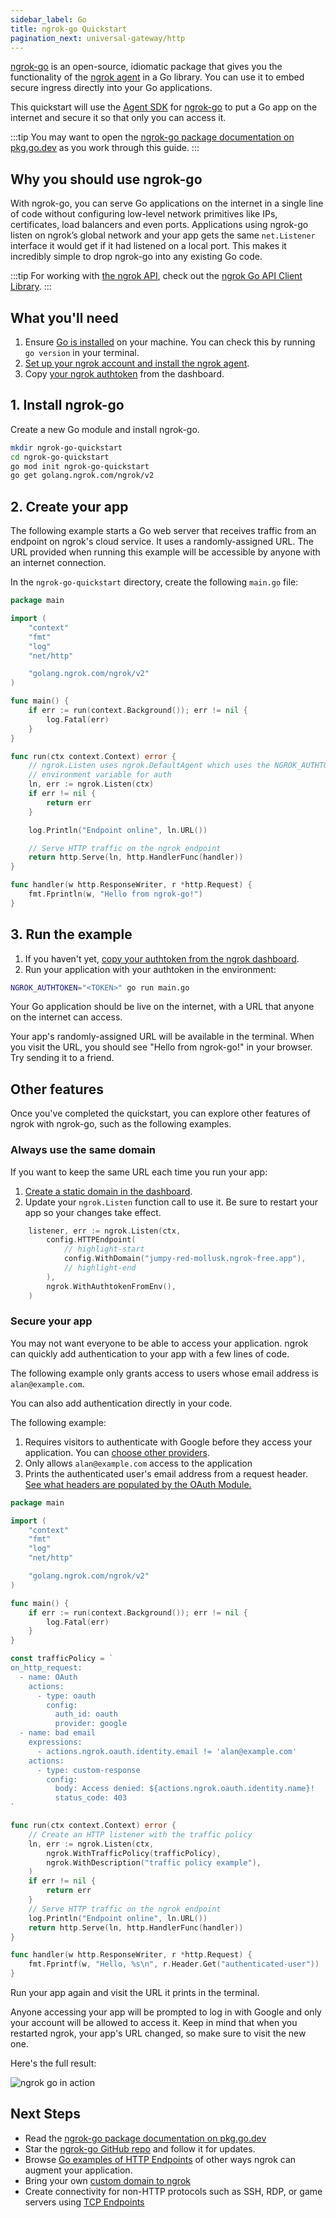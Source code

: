 ```yaml
---
sidebar_label: Go
title: ngrok-go Quickstart
pagination_next: universal-gateway/http
---
```



[ngrok-go](https://github.com/ngrok/ngrok-go/) is an open-source, idiomatic package that gives you the functionality of the [ngrok agent](/agent) in a Go library. You can use it to embed secure ingress directly into your Go applications.

This quickstart will use the [Agent SDK](/agent-sdks/) for [ngrok-go](https://github.com/ngrok/ngrok-go) to put a Go app on the internet and secure it so that only you can access it.

:::tip
You may want to open the [ngrok-go package documentation on pkg.go.dev](https://pkg.go.dev/golang.ngrok.com/ngrok) as you work through this guide.
:::

## Why you should use ngrok-go

With ngrok-go, you can serve Go applications on the internet in a single line of code without configuring low-level network primitives like IPs, certificates, load balancers and even ports. Applications using ngrok-go listen on ngrok’s global
network and your app gets the same `net.Listener` interface it would get if it had listened on a local port. This makes it incredibly simple to drop ngrok-go into any existing Go code.

:::tip
For working with [the ngrok API](https://ngrok.com/docs/api/), check out the [ngrok Go API Client Library](https://github.com/ngrok/ngrok-api-go).
:::

## What you'll need

1. Ensure [Go is installed](https://go.dev/doc/install) on your machine. You can check this by running `go version` in your terminal.
1. [Set up your ngrok account and install the ngrok agent](/getting-started/).
1. Copy [your ngrok authtoken](https://dashboard.ngrok.com/get-started/your-authtoken) from the dashboard.

## 1. Install ngrok-go

Create a new Go module and install ngrok-go.

```bash
mkdir ngrok-go-quickstart
cd ngrok-go-quickstart
go mod init ngrok-go-quickstart
go get golang.ngrok.com/ngrok/v2
```

## 2. Create your app

The following example starts a Go web server that receives traffic from an endpoint on ngrok's cloud service. It uses a randomly-assigned URL. The URL provided when running this example will be accessible by anyone with an internet connection.

In the `ngrok-go-quickstart` directory, create the following `main.go` file:

```go
package main

import (
	"context"
	"fmt"
	"log"
	"net/http"

	"golang.ngrok.com/ngrok/v2"
)

func main() {
	if err := run(context.Background()); err != nil {
		log.Fatal(err)
	}
}

func run(ctx context.Context) error {
	// ngrok.Listen uses ngrok.DefaultAgent which uses the NGROK_AUTHTOKEN
	// environment variable for auth
	ln, err := ngrok.Listen(ctx)
	if err != nil {
		return err
	}

	log.Println("Endpoint online", ln.URL())

	// Serve HTTP traffic on the ngrok endpoint
	return http.Serve(ln, http.HandlerFunc(handler))
}

func handler(w http.ResponseWriter, r *http.Request) {
	fmt.Fprintln(w, "Hello from ngrok-go!")
}
```

## 3. Run the example

1. If you haven't yet, [copy your authtoken from the ngrok dashboard](https://dashboard.ngrok.com/get-started/your-authtoken).
1. Run your application with your authtoken in the environment:

```bash
NGROK_AUTHTOKEN="<TOKEN>" go run main.go
```

Your Go application should be live on the internet, with a URL that anyone on the internet can access.

Your app's randomly-assigned URL will be available in the terminal. When you visit the URL, you should see "Hello from ngrok-go!" in your browser. Try sending it to a friend.

## Other features

Once you've completed the quickstart, you can explore other features of ngrok with ngrok-go, such as the following examples.

### Always use the same domain

If you want to keep the same URL each time you run your app:

1. [Create a static
   domain in the dashboard](https://dashboard.ngrok.com/domains).
1. Update your `ngrok.Listen` function call to use it. Be sure to restart your app so your changes take effect.

```go showLineNumbers
	listener, err := ngrok.Listen(ctx,
		config.HTTPEndpoint(
			// highlight-start
			config.WithDomain("jumpy-red-mollusk.ngrok-free.app"),
			// highlight-end
		),
		ngrok.WithAuthtokenFromEnv(),
	)
```

### Secure your app

You may not want everyone to be able to access your application. ngrok can
quickly add authentication to your app with a few lines of code.

The following example only grants access to users whose email address is `alan@example.com`.

<SecureYourApp >

You can also add authentication directly in your code.

The following example:

1. Requires visitors to authenticate with Google before they access your application. You can [choose other providers](/traffic-policy/actions/oauth/#supported-providers).
1. Only allows `alan@example.com` access to the application
1. Prints the authenticated user's email address from a request header. [See what headers are populated by the OAuth Module.](/universal-gateway/http/#upstream-headers)

```go
package main

import (
	"context"
	"fmt"
	"log"
	"net/http"

	"golang.ngrok.com/ngrok/v2"
)

func main() {
	if err := run(context.Background()); err != nil {
		log.Fatal(err)
	}
}

const trafficPolicy = `
on_http_request:
  - name: OAuth
    actions:
      - type: oauth
        config:
          auth_id: oauth
          provider: google
  - name: bad email
    expressions:
      - actions.ngrok.oauth.identity.email != 'alan@example.com'
    actions:
      - type: custom-response
        config:
          body: Access denied: ${actions.ngrok.oauth.identity.name}!
          status_code: 403
`

func run(ctx context.Context) error {
	// Create an HTTP listener with the traffic policy
	ln, err := ngrok.Listen(ctx,
		ngrok.WithTrafficPolicy(trafficPolicy),
		ngrok.WithDescription("traffic policy example"),
	)
	if err != nil {
		return err
	}
	// Serve HTTP traffic on the ngrok endpoint
	log.Println("Endpoint online", ln.URL())
	return http.Serve(ln, http.HandlerFunc(handler))
}

func handler(w http.ResponseWriter, r *http.Request) {
	fmt.Fprintf(w, "Hello, %s\n", r.Header.Get("authenticated-user"))
}
```

</SecureYourApp>

Run your app again and visit the URL it prints in the terminal.

Anyone accessing your app will be prompted to log in with Google and only your
account will be allowed to access it. Keep in mind that when you restarted
ngrok, your app's URL changed, so make sure to visit the new one.

Here's the full result:

![ngrok go in action](/img/howto/ngrok-go/ngrok-go-small.gif)

## Next Steps

- Read the [ngrok-go package documentation on
  pkg.go.dev](https://pkg.go.dev/golang.ngrok.com/ngrok)
- Star the [ngrok-go GitHub repo](https://github.com/ngrok/ngrok-go) and follow
  it for updates.
- Browse [Go examples of HTTP Endpoints](/universal-gateway/http/?cty=go-sdk) of other ways ngrok can augment your application.
- Bring your own [custom domain to ngrok](/universal-gateway/http/#bring-your-own-domain)
- Create connectivity for non-HTTP protocols such as SSH, RDP, or game servers using [TCP Endpoints](/universal-gateway/tcp/?cty=go-sdk)
